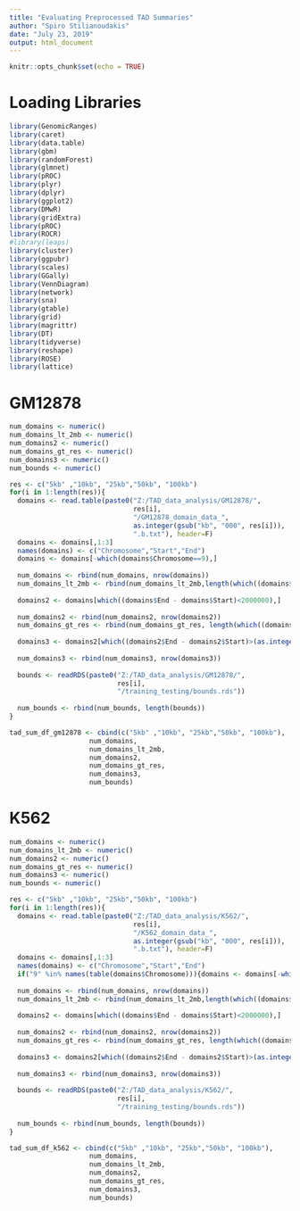 ```yaml
---
title: "Evaluating Preprocessed TAD Summaries"
author: "Spiro Stilianoudakis"
date: "July 23, 2019"
output: html_document
---
```


```r
knitr::opts_chunk$set(echo = TRUE)
```

# Loading Libraries

```r
library(GenomicRanges)
library(caret)
library(data.table)
library(gbm)
library(randomForest)
library(glmnet)
library(pROC)
library(plyr)
library(dplyr)
library(ggplot2)
library(DMwR)
library(gridExtra)
library(pROC)
library(ROCR)
#library(leaps)
library(cluster)
library(ggpubr)
library(scales)
library(GGally)
library(VennDiagram)
library(network)
library(sna)
library(gtable)
library(grid)
library(magrittr) 
library(DT)
library(tidyverse)
library(reshape)
library(ROSE)
library(lattice)

```

# GM12878

```r

num_domains <- numeric()
num_domains_lt_2mb <- numeric()
num_domains2 <- numeric()
num_domains_gt_res <- numeric()
num_domains3 <- numeric()
num_bounds <- numeric()

res <- c("5kb" ,"10kb", "25kb","50kb", "100kb")
for(i in 1:length(res)){
  domains <- read.table(paste0("Z:/TAD_data_analysis/GM12878/",
                               res[i],
                               "/GM12878_domain_data_",
                               as.integer(gsub("kb", "000", res[i])),
                               ".b.txt"), header=F)
  domains <- domains[,1:3]
  names(domains) <- c("Chromosome","Start","End")
  domains <- domains[-which(domains$Chromosome==9),]
  
  num_domains <- rbind(num_domains, nrow(domains))
  num_domains_lt_2mb <- rbind(num_domains_lt_2mb,length(which((domains$End - domains$Start)>=2000000)))
  
  domains2 <- domains[which((domains$End - domains$Start)<2000000),]
  
  num_domains2 <- rbind(num_domains2, nrow(domains2))
  num_domains_gt_res <- rbind(num_domains_gt_res, length(which((domains2$End - domains2$Start)<=(as.integer(gsub("kb", "000", res[i]))))))
  
  domains3 <- domains2[which((domains2$End - domains2$Start)>(as.integer(gsub("kb", "000", res[i])))),]
  
  num_domains3 <- rbind(num_domains3, nrow(domains3))
  
  bounds <- readRDS(paste0("Z:/TAD_data_analysis/GM12878/",
                           res[i],
                           "/training_testing/bounds.rds"))
  
  num_bounds <- rbind(num_bounds, length(bounds))
}

tad_sum_df_gm12878 <- cbind(c("5kb" ,"10kb", "25kb","50kb", "100kb"),
                    num_domains,
                    num_domains_lt_2mb,
                    num_domains2,
                    num_domains_gt_res,
                    num_domains3,
                    num_bounds)

```

# K562

```r

num_domains <- numeric()
num_domains_lt_2mb <- numeric()
num_domains2 <- numeric()
num_domains_gt_res <- numeric()
num_domains3 <- numeric()
num_bounds <- numeric()

res <- c("5kb" ,"10kb", "25kb","50kb", "100kb")
for(i in 1:length(res)){
  domains <- read.table(paste0("Z:/TAD_data_analysis/K562/",
                               res[i],
                               "/K562_domain_data_",
                               as.integer(gsub("kb", "000", res[i])),
                               ".b.txt"), header=F)
  domains <- domains[,1:3]
  names(domains) <- c("Chromosome","Start","End")
  if("9" %in% names(table(domains$Chromosome))){domains <- domains[-which(domains$Chromosome==9),]}
  
  num_domains <- rbind(num_domains, nrow(domains))
  num_domains_lt_2mb <- rbind(num_domains_lt_2mb,length(which((domains$End - domains$Start)>=2000000)))
  
  domains2 <- domains[which((domains$End - domains$Start)<2000000),]
  
  num_domains2 <- rbind(num_domains2, nrow(domains2))
  num_domains_gt_res <- rbind(num_domains_gt_res, length(which((domains2$End - domains2$Start)<=(as.integer(gsub("kb", "000", res[i]))))))
  
  domains3 <- domains2[which((domains2$End - domains2$Start)>(as.integer(gsub("kb", "000", res[i])))),]
  
  num_domains3 <- rbind(num_domains3, nrow(domains3))
  
  bounds <- readRDS(paste0("Z:/TAD_data_analysis/K562/",
                           res[i],
                           "/training_testing/bounds.rds"))
  
  num_bounds <- rbind(num_bounds, length(bounds))
}

tad_sum_df_k562 <- cbind(c("5kb" ,"10kb", "25kb","50kb", "100kb"),
                    num_domains,
                    num_domains_lt_2mb,
                    num_domains2,
                    num_domains_gt_res,
                    num_domains3,
                    num_bounds)

```